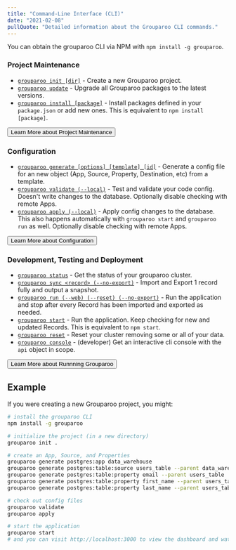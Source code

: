 ```yaml
---
title: "Command-Line Interface (CLI)"
date: "2021-02-08"
pullQuote: "Detailed information about the Grouparoo CLI commands."
---
```


You can obtain the grouparoo CLI via NPM with `npm install -g grouparoo`.

### Project Maintenance

- [`grouparoo init [dir]`](/docs/cli/setup#init) - Create a new Grouparoo project.
- [`grouparoo update`](/docs/cli/setup#update) - Upgrade all Grouparoo packages to the latest versions.
- [`grouparoo install [package]`](/docs/cli/setup#install) - Install packages defined in your `package.json` or add new ones. This is equivalent to `npm install [package]`.

<Button variant="outline-primary" href="/docs/cli/setup">
  Learn More about Project Maintenance
</Button>

### Configuration

- [`grouparoo generate [options] [template] [id]`](/docs/cli/config#generate) - Generate a config file for an new object (App, Source, Property, Destination, etc) from a template.
- [`grouparoo validate (--local)`](/docs/cli/config#validate) - Test and validate your code config. Doesn't write changes to the database. Optionally disable checking with remote Apps.
- [`grouparoo apply (--local)`](/docs/cli/config#apply) - Apply config changes to the database. This also happens automatically with `grouparoo start` and `grouparoo run` as well. Optionally disable checking with remote Apps.

<Button variant="outline-primary" href="/docs/cli/config">
  Learn More about Configuration
</Button>

### Development, Testing and Deployment

- [`grouparoo status`](/docs/cli/run#status) - Get the status of your grouparoo cluster.
- [`grouparoo sync <record> (--no-export)`](/docs/cli/run#sync) - Import and Export 1 record fully and output a snapshot.
- [`grouparoo run (--web) (--reset) (--no-export)`](/docs/cli/run#run) - Run the application and stop after every Record has been imported and exported as needed.
- [`grouparoo start`](/docs/cli/run#start) - Run the application. Keep checking for new and updated Records. This is equivalent to `npm start`.
- [`grouparoo reset`](/docs/cli/run#reset) - Reset your cluster removing some or all of your data.
- [`grouparoo console`](/docs/cli/run#console) - (developer) Get an interactive cli console with the `api` object in scope.

<Button variant="outline-primary" href="/docs/cli/run">
  Learn More about Runnning Grouparoo
</Button>

## Example

If you were creating a new Grouparoo project, you might:

```bash
# install the grouparoo CLI
npm install -g grouparoo

# initialize the project (in a new directory)
grouparoo init .

# create an App, Source, and Properties
grouparoo generate postgres:app data_warehouse
grouparoo generate postgres:table:source users_table --parent data_warehouse
grouparoo generate postgres:table:property email --parent users_table
grouparoo generate postgres:table:property first_name --parent users_table
grouparoo generate postgres:table:property last_name --parent users_table

# check out config files
grouparoo validate
grouparoo apply

# start the application
grouparoo start
# and you can visit http://localhost:3000 to view the dashboard and watch your data import
```
